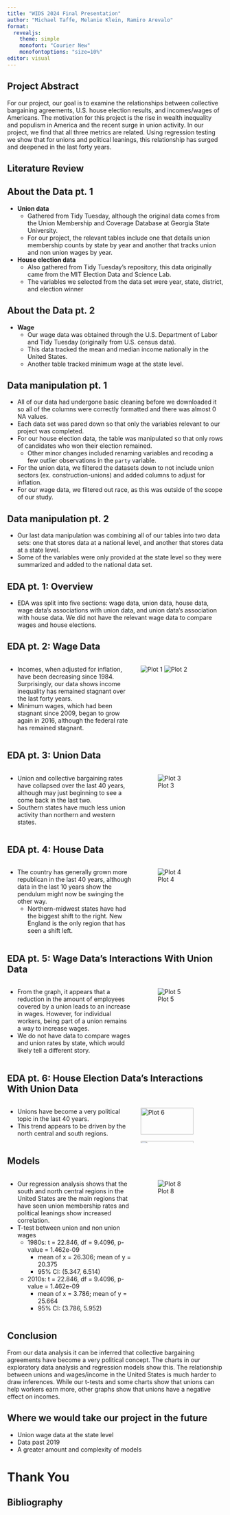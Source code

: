 ```yaml
---
title: "WIDS 2024 Final Presentation"
author: "Michael Taffe, Melanie Klein, Ramiro Arevalo"
format: 
  revealjs:
    theme: simple
    monofont: "Courier New"
    monofontoptions: "size=10%"
editor: visual
---
```


## Project Abstract

For our project, our goal is to examine the relationships between collective bargaining agreements, U.S. house election results, and incomes/wages of Americans. The motivation for this project is the rise in wealth inequality and populism in America and the recent surge in union activity. In our project, we find that all three metrics are related. Using regression testing we show that for unions and political leanings, this relationship has surged and deepened in the last forty years.

## Literature Review

## About the Data pt. 1 {.smaller}

-   **Union data**
    -   Gathered from Tidy Tuesday, although the original data comes from the Union Membership and Coverage Database at Georgia State University.
    -   For our project, the relevant tables include one that details union membership counts by state by year and another that tracks union and non union wages by year.
-   **House election data**
    -   Also gathered from Tidy Tuesday's repository, this data originally came from the MIT Election Data and Science Lab.
    -   The variables we selected from the data set were year, state, district, and election winner

## About the Data pt. 2 {.smaller}

-   **Wage**
    -   Our wage data was obtained through the U.S. Department of Labor and Tidy Tuesday (originally from U.S. census data).
    -   This data tracked the mean and median income nationally in the United States.
    -   Another table tracked minimum wage at the state level.

## Data manipulation pt. 1 {.smaller}

-   All of our data had undergone basic cleaning before we downloaded it so all of the columns were correctly formatted and there was almost 0 NA values.
-   Each data set was pared down so that only the variables relevant to our project was completed.
-   For our house election data, the table was manipulated so that only rows of candidates who won their election remained.
    -   Other minor changes included renaming variables and recoding a few outlier observations in the `party` variable.
-   For the union data, we filtered the datasets down to not include union sectors (ex. construction-unions) and added columns to adjust for inflation.
-   For our wage data, we filtered out race, as this was outside of the scope of our study.

## Data manipulation pt. 2

-   Our last data manipulation was combining all of our tables into two data sets: one that stores data at a national level, and another that stores data at a state level.
-   Some of the variables were only provided at the state level so they were summarized and added to the national data set.

## EDA pt. 1: Overview

-   EDA was split into five sections: wage data, union data, house data, wage data's associations with union data, and union data's association with house data. We did not have the relevant wage data to compare wages and house elections.

## EDA pt. 2: Wage Data {.smaller}

::: columns
::: {.column width="60%"}
-   Incomes, when adjusted for inflation, have been decreasing since 1984. Surprisingly, our data shows income inequality has remained stagnant over the last forty years.
-   Minimum wages, which had been stagnant since 2009, began to grow again in 2016, although the federal rate has remained stagnant.
:::

::: {.column width="40%"}
![Plot 1](./Graph_Images/Income_by_year_adj.png) ![Plot 2](./Graph_Images/Eff_wage_by_state.png)
:::
:::

## EDA pt. 3: Union Data {.smaller}

::: columns
::: {.column width="60%"}
-   Union and collective bargaining rates have collapsed over the last 40 years, although may just beginning to see a come back in the last two.
-   Southern states have much less union activity than northern and western states.
:::

::: {.column width="40%"}
![Plot 3](./Graph_Images/States_by_CB.png)
:::
:::

## EDA pt. 4: House Data {.smaller}

::: columns
::: {.column width="60%"}
-   The country has generally grown more republican in the last 40 years, although data in the last 10 years show the pendulum might now be swinging the other way.
    -   Northern-midwest states have had the biggest shift to the right. New England is the only region that has seen a shift left.
:::

::: {.column width="40%"}
![Plot 4](./Graph_Images/House_by_year.png)
:::
:::

## EDA pt. 5: Wage Data's Interactions With Union Data {.smaller}

::: columns
::: {.column width="60%"}
-   From the graph, it appears that a reduction in the amount of employees covered by a union leads to an increase in wages. However, for individual workers, being part of a union remains a way to increase wages.
-   We do not have data to compare wages and union rates by state, which would likely tell a different story.
:::

::: {.column width="40%"}
![Plot 5](./Graph_Images/Union_wage_by_decade.png)
:::
:::

## EDA pt. 6: House Election Data's Interactions With Union Data {.smaller}

::: columns
::: {.column width="60%"}
-   Unions have become a very political topic in the last 40 years.
-   This trend appears to be driven by the north central and south regions.
:::

::: {.column width="40%"}
![Plot 6](./Graph_Images/CB_by_decade1.png){width="80%"} ![Plot 7](./Graph_Images/CB_by_decade2.png){width="80%"}
:::
:::

## Models {.smaller}

::: columns
::: {.column width="60%"}
-   Our regression analysis shows that the south and north central regions in the United States are the main regions that have seen union membership rates and political leanings show increased correlation.
-   T-test between union and non union wages
    -   1980s: t = 22.846, df = 9.4096, p-value = 1.462e-09
        -   mean of x = 26.306; mean of y = 20.375
        -   95% CI: (5.347, 6.514)
    -   2010s: t = 22.846, df = 9.4096, p-value = 1.462e-09
        -   mean of x = 3.786; mean of y = 25.664
        -   95% CI: (3.786, 5.952)
:::

::: {.column width="40%"}
![Plot 8](./Graph_Images/Regression_plot.png)
:::
:::

## Conclusion {.smaller}

From our data analysis it can be inferred that collective bargaining agreements have become a very political concept. The charts in our exploratory data analysis and regression models show this. The relationship between unions and wages/income in the United States is much harder to draw inferences. While our t-tests and some charts show that unions can help workers earn more, other graphs show that unions have a negative effect on incomes.

## Where we would take our project in the future {.smaller}

-   Union wage data at the state level
-   Data past 2019
-   A greater amount and complexity of models

# Thank You

## Bibliography {.smaller}
